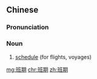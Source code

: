 ==Chinese==
{{zh-forms}}

===Pronunciation===
{{zh-pron
|m=bān期
|cat=n
}}

===Noun===
{{zh-noun}}

# [[schedule]] (for flights, voyages)

[[mg:班期]]
[[chr:班期]]
[[zh:班期]]